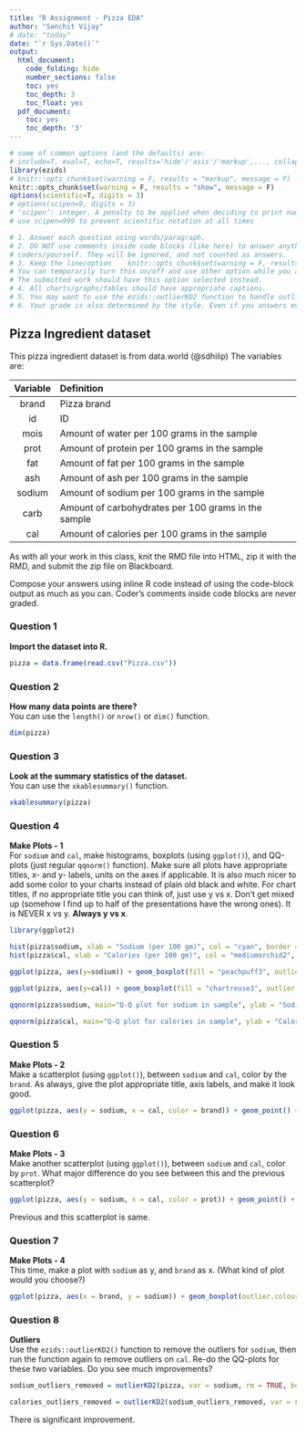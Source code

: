 ```yaml
---
title: "R Assignment - Pizza EDA"
author: "Sanchit Vijay"
# date: "today"
date: "`r Sys.Date()`"
output:
  html_document:
    code_folding: hide
    number_sections: false
    toc: yes
    toc_depth: 3
    toc_float: yes
  pdf_document:
    toc: yes
    toc_depth: '3'
---
```


```r
# some of common options (and the defaults) are: 
# include=T, eval=T, echo=T, results='hide'/'asis'/'markup',..., collapse=F, warning=T, message=T, error=T, cache=T, fig.width=6, fig.height=4, fig.dim=c(6,4) #inches, fig.align='left'/'center','right', 
library(ezids)
# knitr::opts_chunk$set(warning = F, results = "markup", message = F)
knitr::opts_chunk$set(warning = F, results = "show", message = F)
options(scientific=T, digits = 3) 
# options(scipen=9, digits = 3) 
# ‘scipen’: integer. A penalty to be applied when deciding to print numeric values in fixed or exponential notation.  Positive values bias towards fixed and negative towards scientific notation: fixed notation will be preferred unless it is more than ‘scipen’ digits wider.
# use scipen=999 to prevent scientific notation at all times
```

```r
# 1. Answer each question using words/paragraph. 
# 2. DO NOT use comments inside code blocks (like here) to answer anything. Those are for notes between 
# coders/yourself. They will be ignored, and not counted as answers. 
# 3. Keep the line/option    knitr::opts_chunk$set(warning = F, results = "hide", message = F)
# You can temporarily turn this on/off and use other option while you are working on the homework if it helps. 
# The submitted work should have this option selected instead.
# 4. All charts/graphs/tables should have appropriate captions. 
# 5. You may want to use the ezids::outlierKD2 function to handle outliers
# 6. Your grade is also determined by the style. Even if you answers everything correctly, but the html does not look appealing, you will NOT get the full credits. Pay attention to the details that we mentioned in class and in previous sample RMD files. How to use #, ##, ###, ..., bold face, italics, inline codes, LaTeX, tables, ...,  {results = "asis"}, single space vs two spaces at the end of line, ... , use of colors in plots/ggplots, and so forth.
```


## Pizza Ingredient dataset

This pizza ingredient dataset is from data.world (@sdhilip) The variables are:  

Variable |  Definition  
  :-:    |  :-- 
brand	 | Pizza brand
id | ID
mois | Amount of water per 100 grams in the sample
prot | Amount of protein per 100 grams in the sample
fat | Amount of fat per 100 grams in the sample
ash | Amount of ash per 100 grams in the sample
sodium | Amount of sodium per 100 grams in the sample
carb | Amount of carbohydrates per 100 grams in the sample
cal | Amount of calories per 100 grams in the sample

As with all your work in this class, knit the RMD file into HTML, zip it with the RMD, and submit the zip file on Blackboard. 

Compose your answers using inline R code instead of using the code-block output as much as you can. Coder's comments inside code blocks are never graded. 

### Question 1  
**Import the dataset into R.**   

```r
pizza = data.frame(read.csv("Pizza.csv"))
```

### Question 2  
**How many data points are there?**  
You can use the `length()` or `nrow()` or `dim()` function.  
```r
dim(pizza)
```

### Question 3  
**Look at the summary statistics of the dataset.**  
You can use the `xkablesummary()` function.  
```r
xkablesummary(pizza)
```

### Question 4 
**Make Plots - 1**  
For `sodium` and `cal`, make histograms, boxplots (using `ggplot()`), and QQ-plots (just regular `qqnorm()` function). Make sure all plots have appropriate titles, x- and y- labels, units on the axes if applicable. It is also much nicer to add some color to your charts instead of plain old black and white. For chart titles, if no appropriate title you can think of, just use y vs x. Don’t get mixed up (somehow I find up to half of the presentations have the wrong ones). It is NEVER x vs y. **Always y vs x**.  
```r
library(ggplot2)

hist(pizza$sodium, xlab = "Sodium (per 100 gm)", col = "cyan", border = "blue", main = "Histogram of sodium in the sample")
hist(pizza$cal, xlab = "Calories (per 100 gm)", col = "mediumorchid2", border = "blue", main = "Histogram of calories in the sample")

ggplot(pizza, aes(y=sodium)) + geom_boxplot(fill = "peachpuff3", outlier.colour = "tomato", outlier.shape = 1, outlier.size=3) + labs(title = "Boxplot of sodium in sample", y = "Sodium (per 100 gm)")

ggplot(pizza, aes(y=cal)) + geom_boxplot(fill = "chartreuse3", outlier.colour = "darkgoldenrod1", outlier.shape = 6, outlier.size=3) + labs(title = "Boxplot of calories in sample", y = "Calories (per 100 gm)")

qqnorm(pizza$sodium, main="Q-Q plot for sodium in sample", ylab = "Sodium (per 100 gm)", col='cornflowerblue') 

qqnorm(pizza$cal, main="Q-Q plot for calories in sample", ylab = "Calories (per 100 gm)", col='#E7298A') 
```

### Question 5 
**Make Plots - 2**  
Make a scatterplot (using `ggplot()`), between `sodium` and `cal`, color by the `brand`. As always, give the plot appropriate title, axis labels, and make it look good. 
```r
ggplot(pizza, aes(y = sodium, x = cal, color = brand)) + geom_point() + labs(title = "Sodium vs. Calorie scatterplot corresponding to Brands", x = "Calories (per 100 gm)", y = "Sodium (per 100 gm)")
```

### Question 6 
**Make Plots - 3**  
Make another scatterplot (using `ggplot()`), between `sodium` and `cal`, color by `prot`. What major difference do you see between this and the previous scatterplot?  
```r
ggplot(pizza, aes(y = sodium, x = cal, color = prot)) + geom_point() + labs(title = "Sodium vs. Calorie scatterplot corresponding to amount of protein", x = "Calories (per 100 gm)", y = "Sodium (per 100 gm)")
```
Previous and this scatterplot is same.  

### Question 7 
**Make Plots - 4**  
This time, make a plot with `sodium` as y, and `brand` as x. (What kind of plot would you choose?)  
```r
ggplot(pizza, aes(x = brand, y = sodium)) + geom_boxplot(outlier.colour = 'red', outlier.fill = 'pink', outlier.shape = 8, outlier.size = 2, fill = '#1B9E77', color = '#D95F02', size = 0.4) + labs(title = 'Sodium vs. Brand plot', x = 'Brands', y = 'Sodium (per 100 gm)')
```

### Question 8 
**Outliers**  
Use the `ezids::outlierKD2()` function to remove the outliers for `sodium`, then run the function again to remove outliers on `cal`. Re-do the QQ-plots for these two variables. Do you see much improvements?  
```r
sodium_outliers_removed = outlierKD2(pizza, var = sodium, rm = TRUE, boxplt = TRUE, qqplt = TRUE, )

calories_outliers_removed = outlierKD2(sodium_outliers_removed, var = sodium, rm = TRUE, boxplt = TRUE, qqplt = TRUE, )

```
There is significant improvement.